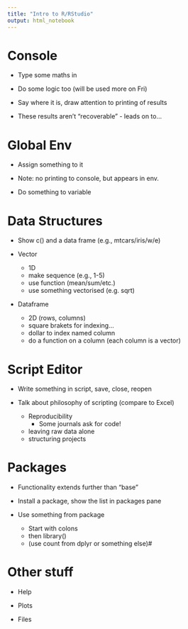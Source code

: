 ```yaml
---
title: "Intro to R/RStudio"
output: html_notebook
---
```


# Console

- Type some maths in

- Do some logic too (will be used more on Fri)

- Say where it is, draw attention to printing of results

- These results aren't "recoverable" - leads on to...

# Global Env

- Assign something to it

- Note: no printing to console, but appears in env.

- Do something to variable

# Data Structures

- Show c() and a data frame (e.g., mtcars/iris/w/e)

- Vector
  - 1D
  - make sequence (e.g., 1-5)
  - use function (mean/sum/etc.)
  - use something vectorised (e.g. sqrt)

- Dataframe
  - 2D (rows, columns)
  - square brakets for indexing...
  - dollar to index named column
  - do a function on a column (each column is a vector)
  
# Script Editor

- Write something in script, save, close, reopen

- Talk about philosophy of scripting (compare to Excel)
  - Reproducibility
    - Some journals ask for code!
  - leaving raw data alone
  - structuring projects

# Packages

- Functionality extends further than "base"

- Install a package, show the list in packages pane

- Use something from package
  - Start with colons
  - then library()
  - (use count from dplyr or something else)#
  
# Other stuff

- Help 

- Plots

- Files


